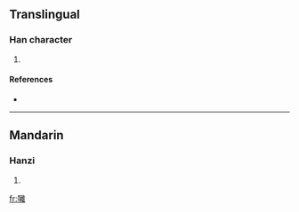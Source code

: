 ==Translingual==

===Han character===
{{Han char|rn=30|rad=口|as=18|sn=21|four=|canj=口卜月土 (RYBG)}}

# {{defn|Han|sort=口18}}

====References====
* {{Han ref|kx=0215.221|hdz=10706.101|uh=56C4|ud=22212}}

----

==Mandarin==

===Hanzi===
{{cmn-hanzi|pin=[[lí]] ([[li2]])|wg=li<sup>2</sup>}}

# {{defn|Mandarin|sort=口18}}

[[fr:囄]]